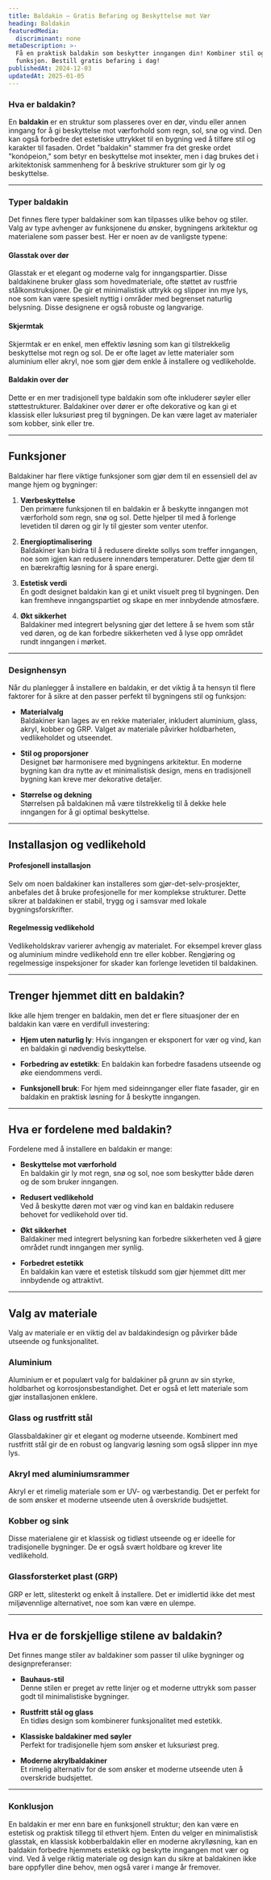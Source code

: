 ```yaml
---
title: Baldakin – Gratis Befaring og Beskyttelse mot Vær
heading: Baldakin
featuredMedia:
  discriminant: none
metaDescription: >-
  Få en praktisk baldakin som beskytter inngangen din! Kombiner stil og
  funksjon. Bestill gratis befaring i dag!
publishedAt: 2024-12-03
updatedAt: 2025-01-05
---
```

### Hva er baldakin?&#x20;

En **baldakin** er en struktur som plasseres over en dør, vindu eller annen inngang for å gi beskyttelse mot værforhold som regn, sol, snø og vind. Den kan også forbedre det estetiske uttrykket til en bygning ved å tilføre stil og karakter til fasaden. Ordet "baldakin" stammer fra det greske ordet "konópeion," som betyr en beskyttelse mot insekter, men i dag brukes det i arkitektonisk sammenheng for å beskrive strukturer som gir ly og beskyttelse.

---

### Typer baldakin&#x20;

Det finnes flere typer baldakiner som kan tilpasses ulike behov og stiler. Valg av type avhenger av funksjonene du ønsker, bygningens arkitektur og materialene som passer best. Her er noen av de vanligste typene:

#### Glasstak over dør&#x20;

Glasstak er et elegant og moderne valg for inngangspartier. Disse baldakinene bruker glass som hovedmateriale, ofte støttet av rustfrie stålkonstruksjoner. De gir et minimalistisk uttrykk og slipper inn mye lys, noe som kan være spesielt nyttig i områder med begrenset naturlig belysning. Disse designene er også robuste og langvarige.

#### Skjermtak&#x20;

Skjermtak er en enkel, men effektiv løsning som kan gi tilstrekkelig beskyttelse mot regn og sol. De er ofte laget av lette materialer som aluminium eller akryl, noe som gjør dem enkle å installere og vedlikeholde.

#### Baldakin over dør&#x20;

Dette er en mer tradisjonell type baldakin som ofte inkluderer søyler eller støttestrukturer. Baldakiner over dører er ofte dekorative og kan gi et klassisk eller luksuriøst preg til bygningen. De kan være laget av materialer som kobber, sink eller tre.

---

## Funksjoner

Baldakiner har flere viktige funksjoner som gjør dem til en essensiell del av mange hjem og bygninger:

1. **Værbeskyttelse**\
   Den primære funksjonen til en baldakin er å beskytte inngangen mot værforhold som regn, snø og sol. Dette hjelper til med å forlenge levetiden til døren og gir ly til gjester som venter utenfor.

2. **Energioptimalisering**\
   Baldakiner kan bidra til å redusere direkte sollys som treffer inngangen, noe som igjen kan redusere innendørs temperaturer. Dette gjør dem til en bærekraftig løsning for å spare energi.

3. **Estetisk verdi**\
   En godt designet baldakin kan gi et unikt visuelt preg til bygningen. Den kan fremheve inngangspartiet og skape en mer innbydende atmosfære.

4. **Økt sikkerhet**\
   Baldakiner med integrert belysning gjør det lettere å se hvem som står ved døren, og de kan forbedre sikkerheten ved å lyse opp området rundt inngangen i mørket.

---

### Designhensyn&#x20;

Når du planlegger å installere en baldakin, er det viktig å ta hensyn til flere faktorer for å sikre at den passer perfekt til bygningens stil og funksjon:

* **Materialvalg**\
  Baldakiner kan lages av en rekke materialer, inkludert aluminium, glass, akryl, kobber og GRP. Valget av materiale påvirker holdbarheten, vedlikeholdet og utseendet.

* **Stil og proporsjoner**\
  Designet bør harmonisere med bygningens arkitektur. En moderne bygning kan dra nytte av et minimalistisk design, mens en tradisjonell bygning kan kreve mer dekorative detaljer.

* **Størrelse og dekning**\
  Størrelsen på baldakinen må være tilstrekkelig til å dekke hele inngangen for å gi optimal beskyttelse.

---

## Installasjon og vedlikehold

#### Profesjonell installasjon&#x20;

Selv om noen baldakiner kan installeres som gjør-det-selv-prosjekter, anbefales det å bruke profesjonelle for mer komplekse strukturer. Dette sikrer at baldakinen er stabil, trygg og i samsvar med lokale bygningsforskrifter.

#### Regelmessig vedlikehold&#x20;

Vedlikeholdskrav varierer avhengig av materialet. For eksempel krever glass og aluminium mindre vedlikehold enn tre eller kobber. Rengjøring og regelmessige inspeksjoner for skader kan forlenge levetiden til baldakinen.

---

## Trenger hjemmet ditt en baldakin?&#x20;

Ikke alle hjem trenger en baldakin, men det er flere situasjoner der en baldakin kan være en verdifull investering:

* **Hjem uten naturlig ly**: Hvis inngangen er eksponert for vær og vind, kan en baldakin gi nødvendig beskyttelse.

* **Forbedring av estetikk**: En baldakin kan forbedre fasadens utseende og øke eiendommens verdi.

* **Funksjonell bruk**: For hjem med sideinnganger eller flate fasader, gir en baldakin en praktisk løsning for å beskytte inngangen.

---

## Hva er fordelene med baldakin?&#x20;

Fordelene med å installere en baldakin er mange:

* **Beskyttelse mot værforhold**\
  En baldakin gir ly mot regn, snø og sol, noe som beskytter både døren og de som bruker inngangen.

* **Redusert vedlikehold**\
  Ved å beskytte døren mot vær og vind kan en baldakin redusere behovet for vedlikehold over tid.

* **Økt sikkerhet**\
  Baldakiner med integrert belysning kan forbedre sikkerheten ved å gjøre området rundt inngangen mer synlig.

* **Forbedret estetikk**\
  En baldakin kan være et estetisk tilskudd som gjør hjemmet ditt mer innbydende og attraktivt.

---

## Valg av materiale&#x20;

Valg av materiale er en viktig del av baldakindesign og påvirker både utseende og funksjonalitet.

### Aluminium&#x20;

Aluminium er et populært valg for baldakiner på grunn av sin styrke, holdbarhet og korrosjonsbestandighet. Det er også et lett materiale som gjør installasjonen enklere.

### Glass og rustfritt stål&#x20;

Glassbaldakiner gir et elegant og moderne utseende. Kombinert med rustfritt stål gir de en robust og langvarig løsning som også slipper inn mye lys.

### Akryl med aluminiumsrammer&#x20;

Akryl er et rimelig materiale som er UV- og værbestandig. Det er perfekt for de som ønsker et moderne utseende uten å overskride budsjettet.

### Kobber og sink&#x20;

Disse materialene gir et klassisk og tidløst utseende og er ideelle for tradisjonelle bygninger. De er også svært holdbare og krever lite vedlikehold.

### Glassforsterket plast (GRP)&#x20;

GRP er lett, slitesterkt og enkelt å installere. Det er imidlertid ikke det mest miljøvennlige alternativet, noe som kan være en ulempe.

---

## Hva er de forskjellige stilene av baldakin?&#x20;

Det finnes mange stiler av baldakiner som passer til ulike bygninger og designpreferanser:

* **Bauhaus-stil**\
  Denne stilen er preget av rette linjer og et moderne uttrykk som passer godt til minimalistiske bygninger.

* **Rustfritt stål og glass**\
  En tidløs design som kombinerer funksjonalitet med estetikk.

* **Klassiske baldakiner med søyler**\
  Perfekt for tradisjonelle hjem som ønsker et luksuriøst preg.

* **Moderne akrylbaldakiner**\
  Et rimelig alternativ for de som ønsker et moderne utseende uten å overskride budsjettet.

---

### Konklusjon

En baldakin er mer enn bare en funksjonell struktur; den kan være en estetisk og praktisk tillegg til ethvert hjem. Enten du velger en minimalistisk glasstak, en klassisk kobberbaldakin eller en moderne akrylløsning, kan en baldakin forbedre hjemmets estetikk og beskytte inngangen mot vær og vind. Ved å velge riktig materiale og design kan du sikre at baldakinen ikke bare oppfyller dine behov, men også varer i mange år fremover.
